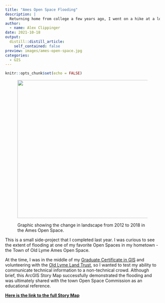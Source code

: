 ```yaml
---
title: "Ames Open Space Flooding"
description: |
  Returning home from college a few years ago, I went on a hike at a local town open space only to find the trail flooded due to beaver activity. So, I created an ArcGIS Story Map to visualize the extent of the change in landscape.
author:
  - name: Alex Clippinger
date: 2021-10-18
output:
  distill::distill_article:
    self_contained: false
preview: images/ames-open-space.jpg
categories:
  - GIS
---
```



```r
knitr::opts_chunk$set(echo = FALSE)
```

<figure>

<img src="./images/Ames_NDWI_Diff.png" style="height: 450px; width:700px;"/>

<figcaption>

Graphic showing the change in landscape from 2012 to 2018 in the Ames Open Space.

</figcaption>

</figure>

This is a small side-project that I completed last year. I was curious to see the extent of flooding at one of my favorite Open Spaces in my hometown - the Town of Old Lyme Ames Open Space. 

At the time, I was in the middle of my [Graduate Certificate in GIS](https://cps.northeastern.edu/program/graduate-certificate-in-geographic-information-systems-online/) and volunteering with the [Old Lyme Land Trust](https://www.oldlymelandtrust.org/), so I wanted to test my ability to communicate technical information to a non-technical crowd. Although brief, this ArcGIS Story Map successfully demonstrated the flooding and was ultimately shared with the town Open Space Commission as an educational reference.

[**Here is the link to the full Story Map**](https://storymaps.arcgis.com/stories/3f4c9e0260e340ec8654e1a4a1417467)


